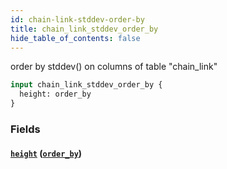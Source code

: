 ```yaml
---
id: chain-link-stddev-order-by
title: chain_link_stddev_order_by
hide_table_of_contents: false
---
```



order by stddev() on columns of table "chain_link"

```graphql
input chain_link_stddev_order_by {
  height: order_by
}
```


### Fields

#### [`height`](#) ([`order_by`](../enums/order-by))






